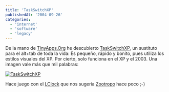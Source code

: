 ```yaml
---
title: 'TaskSwitchXP'
publishedAt: '2004-09-26'
categories:
  - 'internet'
  - 'software'
  - 'legacy'
---
```


De la mano de [TinyApps.Org](http://www.tinyapps.org) he descubierto [TaskSwitchXP](http://taskswitchxp.sourceforge.net/), un sustituto para el alt+tab de toda la vida: Es pequeño, rápido y bonito, pues utiliza los estilos visuales del XP. Por cierto, solo funciona en el XP y el 2003. Una imagen vale más que mil palabras:

[![TaskSwitchXP](/static/images/legacy/tsxp-t.jpg)](/static/images/legacy/tsxp.jpg)

Hace juego con el [LClock](http://zootropo.f2o.org/archivos/2004/09/04/lclock-porque-todas-las-chicas-quieren-estar-guapas/) que nos sugeria [Zootropo](http://zootropo.f2o.org/) hace poco ;-)
